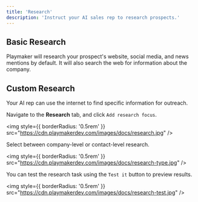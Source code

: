 ```yaml
---
title: 'Research'
description: 'Instruct your AI sales rep to research prospects.'
---
```


## Basic Research

Playmaker will research your prospect's website, social media, and news mentions by default. It will also search the web for information about the company.&#x20;

## Custom Research

Your AI rep can use the internet to find specific information for outreach.

Navigate to the **Research** tab, and click `Add research focus`.

<img
  style={{ borderRadius: '0.5rem' }}
  src="https://cdn.playmakerdev.com/images/docs/research.jpg"
/>

Select between company-level or contact-level research.

<img
  style={{ borderRadius: '0.5rem' }}
  src="https://cdn.playmakerdev.com/images/docs/research-type.jpg"
/>





You can test the research task using the `Test it` button to preview results.

<img
  style={{ borderRadius: '0.5rem' }}
  src="https://cdn.playmakerdev.com/images/docs/research-test.jpg"
/>